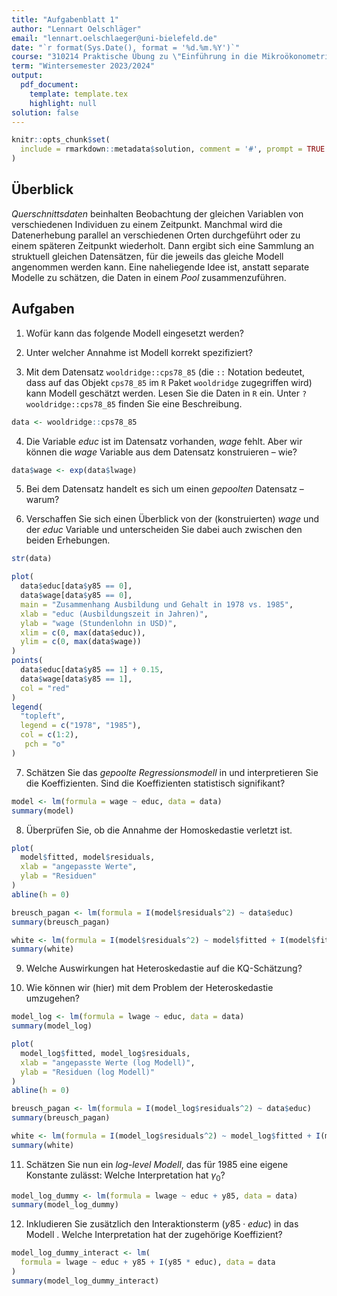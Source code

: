 ```yaml
---
title: "Aufgabenblatt 1"
author: "Lennart Oelschläger"
email: "lennart.oelschlaeger@uni-bielefeld.de"
date: "`r format(Sys.Date(), format = '%d.%m.%Y')`"
course: "310214 Praktische Übung zu \"Einführung in die Mikroökonometrie\""
term: "Wintersemester 2023/2024"
output: 
  pdf_document:
    template: template.tex
    highlight: null
solution: false
---
```


```r
knitr::opts_chunk$set(
  include = rmarkdown::metadata$solution, comment = '#', prompt = TRUE
)
```

## Überblick

*Querschnittsdaten* beinhalten Beobachtung der gleichen Variablen von verschiedenen Individuen zu einem Zeitpunkt. Manchmal wird die Datenerhebung parallel an verschiedenen Orten durchgeführt oder zu einem späteren Zeitpunkt wiederholt. Dann ergibt sich eine Sammlung an struktuell gleichen Datensätzen, für die jeweils das gleiche Modell angenommen werden kann. Eine naheliegende Idee ist, anstatt separate Modelle zu schätzen, die Daten in einem *Pool* zusammenzuführen. 

## Aufgaben

1. Wofür kann das folgende Modell eingesetzt werden?
\begin{equation} \label{ausgangsmodell}
wage = \beta_0 + \beta_1 educ + u
\end{equation}

\comment{
Das Modell kann zur Bestimmung des Einflusses der Ausbildungszeit auf den Stundenlohn (wenn $wage$ den Stundenlohn und $educ$ die Ausbildung in Jahren bezeichnet) eingesetzt werden.
}

2. Unter welcher Annahme ist Modell \eqref{ausgangsmodell} korrekt spezifiziert?

\comment{
Das Modell ist korrekt spezifiziert, wenn $E(u\mid wage) = 0$ gilt.
}

3. Mit dem Datensatz `wooldridge::cps78_85` (die `::` Notation bedeutet, dass auf das Objekt `cps78_85` im `R` Paket `wooldridge` zugegriffen wird) kann Modell \eqref{ausgangsmodell} geschätzt werden. Lesen Sie die Daten in `R` ein. Unter `?wooldridge::cps78_85` finden Sie eine Beschreibung.

```r
data <- wooldridge::cps78_85
```

4. Die Variable $educ$ ist im Datensatz vorhanden, $wage$ fehlt. Aber wir können die $wage$ Variable aus dem Datensatz konstruieren -- wie?

```r
data$wage <- exp(data$lwage)
```

5. Bei dem Datensatz handelt es sich um einen *gepoolten* Datensatz -- warum?

\comment{
Weil der Datensatz Beobachtungen aus zwei unabhängigen Stichproben aus den Jahren 1978 und 1985 mit der gleichen Struktur beinhaltet.
}

6. Verschaffen Sie sich einen Überblick von der (konstruierten) $wage$ und der $educ$ Variable und unterscheiden Sie dabei auch zwischen den beiden Erhebungen. 

```r
str(data)

plot(
  data$educ[data$y85 == 0], 
  data$wage[data$y85 == 0], 
  main = "Zusammenhang Ausbildung und Gehalt in 1978 vs. 1985", 
  xlab = "educ (Ausbildungszeit in Jahren)", 
  ylab = "wage (Stundenlohn in USD)",
  xlim = c(0, max(data$educ)),
  ylim = c(0, max(data$wage))
)
points(
  data$educ[data$y85 == 1] + 0.15, 
  data$wage[data$y85 == 1], 
  col = "red"
)
legend(
  "topleft", 
  legend = c("1978", "1985"), 
  col = c(1:2), 
   pch = "o"
)
```

7. Schätzen Sie das *gepoolte Regressionsmodell* in \eqref{ausgangsmodell} und interpretieren Sie die Koeffizienten. Sind die Koeffizienten statistisch signifikant?

```r
model <- lm(formula = wage ~ educ, data = data)
summary(model)
```

\comment{
Ein zusätzliches Ausbildungsjahr erhöht den durchschnittlichen Stundenlohn um $\hat\beta_1 = 0.58$ USD. Ohne Ausbildung ($educ = 0$) liegt der Stundenlohn bei durchschnittlich $\hat\beta_0 = 0.17$ USD. Die Konstante ist nicht signifikant (sie sollte dennoch im Modell verbleiben, um den Modellierungsspielraum nicht zu stark einzuschränken). Der Steigungsparameter ist hochsignifikant.
}

8. Überprüfen Sie, ob die Annahme der Homoskedastie verletzt ist.

\comment{
Die Aussagen über die statistische Signifikanz der Schätzungen gilt nur unter dem Vorbehalt homoskedastischer Fehler. Falls diese Annahme verletzt ist, können die regulären Standardfehler nicht für $t$- und $F$-Tests verwendet werden. Um die Homoskedastizität zu überprüfen können wir die Residuen gegen die gefitteten Werte plotten oder formal einen Breusch-Pagan oder White-Test durchführen.
}

```r
plot(
  model$fitted, model$residuals,
  xlab = "angepasste Werte",
  ylab = "Residuen"
)
abline(h = 0)

breusch_pagan <- lm(formula = I(model$residuals^2) ~ data$educ)
summary(breusch_pagan)

white <- lm(formula = I(model$residuals^2) ~ model$fitted + I(model$fitted^2))
summary(white)
```

\comment{
Im Plot erkennen wir, dass die Varianz der Residuen mit der Größe der gefitteten Werte ansteigt. Bei den Tests betrachten wir jeweils die $F$-Teststatistik. Basierend auf den $p$-Werten schließen wir, dass wir die Nullhypothese der Homoskedastie bei beiden Tests verwerfen.
}

9. Welche Auswirkungen hat Heteroskedastie auf die KQ-Schätzung? 

\comment{
Der KQ-Schätzer bleibt unverzerrt und konsistent, das ist erstmal gut. Aber die Schätzung der Standardfehler ist bei Heteroskedastie verzerrt. Und wenn diese Berechnung nicht mehr stimmt, können wir uns auf die $t$- und $F$-Tests sowie Konfidenz- und Prognoseintervalle nicht mehr verlassen. Außerdem ist der KQ-Schätzer dann nicht der BLUS (es gibt also lineare, unverzerrte Schätzer mit geringerer Varianz).
}

10. Wie können wir (hier) mit dem Problem der Heteroskedastie umzugehen?

\comment{
1. Möglichkeit: Variablentransformation, zum Beispiel
\begin{equation*}
\log(wage) = \beta_0 + \beta_1 educ + u
\end{equation*}

2. Möglichkeit: Heteroskedastie-robuste Standardfehler (siehe Vorlesungsfolien)

3. Möglichkeit: (Feasible) Generalised Least Squares (F)GLS Schätzung (ist der BLUS)
}

```r
model_log <- lm(formula = lwage ~ educ, data = data)
summary(model_log)

plot(
  model_log$fitted, model_log$residuals,
  xlab = "angepasste Werte (log Modell)",
  ylab = "Residuen (log Modell)"
)
abline(h = 0)

breusch_pagan <- lm(formula = I(model_log$residuals^2) ~ data$educ)
summary(breusch_pagan)

white <- lm(formula = I(model_log$residuals^2) ~ model_log$fitted + I(model_log$fitted^2))
summary(white)
```

11. Schätzen Sie nun ein *log-level Modell*, das für 1985 eine eigene Konstante zulässt:
\begin{equation} \label{dummy_modell}
\log(wage) = \beta_0 + \beta_1 educ + \gamma_0 y85 + u
\end{equation}
Welche Interpretation hat $\gamma_0$? 

```r
model_log_dummy <- lm(formula = lwage ~ educ + y85, data = data)
summary(model_log_dummy)
```

\comment{
Im obigen Modell steht $\gamma_0$ für den Niveauunterschied des durchschnittlichen logarithmierten Lohns zwischen den Jahren 1978 und 1985. $\beta_0 + \gamma_0$ gibt also den durchschnittlichen logarithmierten Lohn für das Jahr 1985 für den Fall $educ = 0$ an. In Bezug auf den Lohn selbst erhalten wir die Interpretation als Prozentsatz: es wurde ein um $\hat\gamma_0 = 34.76$ Prozent gestiegenes durchschnittliches Lohnniveau für das Jahr 1985 geschätzt. Vermutlich hat besonders Inflation dafür gesorgt.
}

12. Inkludieren Sie zusätzlich den Interaktionsterm $(y85 \cdot educ)$ in das Modell \eqref{dummy_modell}. Welche Interpretation hat der zugehörige Koeffizient?

\comment{
Wir schätzen das Modell
\begin{equation*}
\log(wage) = \beta_0 + \beta_1 educ + \gamma_0 y85 + \gamma_1 (y85 \cdot educ) + u.
\end{equation*}
}

```r
model_log_dummy_interact <- lm(
  formula = lwage ~ educ + y85 + I(y85 * educ), data = data
)
summary(model_log_dummy_interact)
```

\comment{
Interpretation: $\hat\beta_1+ \hat\gamma_1$ steht für die prozentuale Veränderung des mittleren Lohns auf eine Veränderung von $educ$ um eine Einheit für das Jahr 1985. Damit gibt $\gamma_1$ also den Unterschied im Steigungsparameter zwischen 1978 und 1985 an. Anscheinend zahlt sich Bildung in 1985 mehr aus als es noch in 1978 der Fall war.
}


